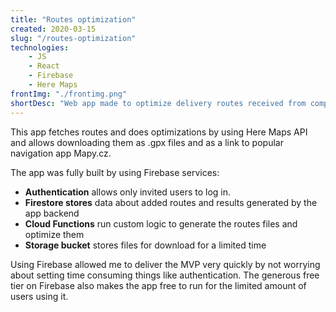 ```yaml
---
title: "Routes optimization"
created: 2020-03-15
slug: "/routes-optimization"
technologies:
    - JS
    - React
    - Firebase
    - Here Maps
frontImg: "./frontimg.png"
shortDesc: "Web app made to optimize delivery routes received from company API by using Here Maps services."
---
```


This app fetches routes and does optimizations by using Here Maps API and allows downloading them
as .gpx files and as a link to popular navigation app Mapy.cz.

The app was fully built by using Firebase services:
 - **Authentication** allows only invited users to log in.
 - **Firestore stores** data about added routes and results generated by the app backend
 - **Cloud Functions** run custom logic to generate the routes files and optimize them
 - **Storage bucket** stores files for download for a limited time

Using Firebase allowed me to deliver the MVP very quickly by not worrying about setting time consuming things like authentication.
The generous free tier on Firebase also makes the app free to run for the limited amount of users using it.
